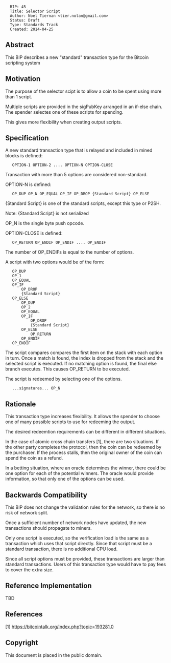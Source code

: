 <pre>
  BIP: 45
  Title: Selector Script
  Author: Noel Tiernan <tier.nolan@gmail.com>
  Status: Draft
  Type: Standards Track
  Created: 2014-04-25
</pre>

==Abstract==

This BIP describes a new "standard" transaction type for the Bitcoin scripting system

==Motivation==

The purpose of the selector scipt is to allow a coin to be spent using more than 1 script.

Multiple scripts are provided in the sigPubKey arranged in an if-else chain.  The spender selectes one of these scripts for spending.

This gives more flexibility when creating output scripts.

==Specification==

A new standard transaction type that is relayed and included in mined blocks is defined:

    OPTION-1 OPTION-2 .... OPTION-N OPTION-CLOSE

Transaction with more than 5 options are considered non-standard.

OPTION-N is defined:

    OP_DUP OP_N OP_EQUAL OP_IF OP_DROP {Standard Script} OP_ELSE

{Standard Script} is one of the standard scripts, except this type or P2SH.

Note: {Standard Script} is not serialized

OP_N is the single byte push opcode.

OPTION-CLOSE is defined:

    OP_RETURN OP_ENDIF OP_ENDIF .... OP_ENDIF

The number of OP_ENDIFs is equal to the number of options.

A script with two options would be of the form:

    OP_DUP 
    OP_1 
    OP_EQUAL 
    OP_IF 
        OP_DROP 
        {Standard Script} 
    OP_ELSE 
        OP_DUP 
        OP_2 
        OP_EQUAL 
        OP_IF 
            OP_DROP 
            {Standard Script} 
        OP_ELSE
            OP_RETURN
        OP_ENDIF
    OP_ENDIF

The script compares compares the first item on the stack with each option in turn.  Once a match is found, the index
is dropped from the stack and the selected script is executed.  If no matching option is found, the final else branch
executes.  This causes OP_RETURN to be executed.

The script is redeemed by selecting one of the options.

    ...signatures... OP_N

==Rationale==

This transaction type increases flexibility.  It allows the spender to choose one of many possible scripts to use for redeeming the output.

The desired redeemtion requirements can be different in different situations.

In the case of atomic cross chain transfers [1], there are two situations.  If the other party completes the protocol, then the coin can be redeemed by the purchaser.  If the process stalls, then the original owner of the coin can spend the coin as a refund.

In a betting situation, where an oracle determines the winner, there could be one option for each of the potential winners.  The oracle would provide information, so that only one of the options can be used.

==Backwards Compatibility==

This BIP does not change the validation rules for the network, so there is no risk of network split.

Once a sufficient number of network nodes have updated, the new transactions should propagate to miners.

Only one script is executed, so the verification load is the same as a transaction which uses that script directly.
Since that script must be a standard transaction, there is no additional CPU load.

Since all script options must be provided, these transactions are larger than standard transactions.  
Users of this transaction type would have to pay fees to cover the extra size.

==Reference Implementation==

TBD

== References ==

[1] https://bitcointalk.org/index.php?topic=193281.0

==Copyright==

This document is placed in the public domain.
